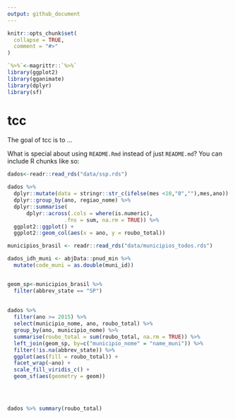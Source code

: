 ```yaml
---
output: github_document
---
```


<!-- README.md is generated from README.Rmd. Please edit that file -->

```r
knitr::opts_chunk$set(
  collapse = TRUE,
  comment = "#>"
)
```


```r
`%>%`<-magrittr::`%>%`
library(ggplot2)
library(gganimate)
library(dplyr)
library(sf)
```

# tcc

<!-- badges: start -->
<!-- badges: end -->

The goal of tcc is to ...

What is special about using `README.Rmd` instead of just `README.md`? You can include R chunks like so:

```r
dados<-readr::read_rds("data/ssp.rds")

dados %>% 
  dplyr::mutate(data = stringr::str_c(ifelse(mes <10,"0",""),mes,ano)) %>% 
  dplyr::group_by(ano, regiao_nome) %>% 
  dplyr::summarise(
      dplyr::across(.cols = where(is.numeric), 
                  .fns = sum, na.rm = TRUE)) %>% 
  ggplot2::ggplot() +
  ggplot2::geom_col(aes(x = ano, y = roubo_total))

```

```r

municipios_brasil <- readr::read_rds("data/municipios_todos.rds")

dados_idh_muni <- abjData::pnud_min %>% 
  mutate(code_muni = as.double(muni_id))


geom_sp<-municipios_brasil %>% 
  filter(abbrev_state == "SP")
  
  
dados %>% 
  filter(ano >= 2015) %>%
  select(municipio_nome, ano, roubo_total) %>% 
  group_by(ano, municipio_nome) %>% 
  summarise(roubo_total = sum(roubo_total, na.rm = TRUE)) %>% 
  left_join(geom_sp, by=c("municipio_nome" = "name_muni")) %>%
  filter(!is.na(abbrev_state)) %>% 
  ggplot(aes(fill = roubo_total)) +
  facet_wrap(~ano) +
  scale_fill_viridis_c() +
  geom_sf(aes(geometry = geom))

   

  
dados %>% summary(roubo_total)
  
```

